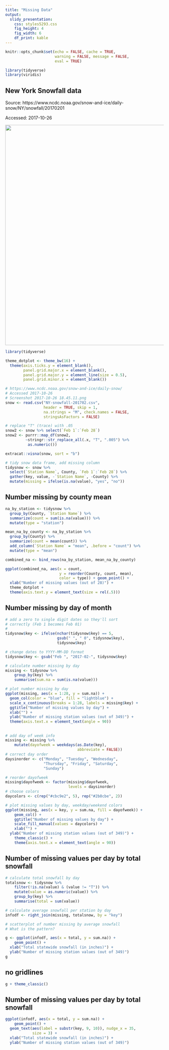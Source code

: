 ```yaml
---
title: "Missing Data"
output: 
  slidy_presentation:
    css: styles5293.css
    fig_height: 4
    fig_width: 6
    df_print: kable
---
```


```r
knitr::opts_chunk$set(echo = FALSE, cache = TRUE,
                      warning = FALSE, message = FALSE,
                      eval = TRUE)
```

```r
library(tidyverse)
library(viridis)
```


## New York Snowfall data

Source: https://www.ncdc.noaa.gov/snow-and-ice/daily-snow/NY/snowfall/20170201

Accessed: 2017-10-26

<img src = "Screenshot 2017-10-26 18.45.11.png" width = "700" />

```r
library(tidyverse)

theme_dotplot <- theme_bw(16) +
  theme(axis.ticks.y = element_blank(),
        panel.grid.major.x = element_blank(),
        panel.grid.major.y = element_line(size = 0.5),
        panel.grid.minor.x = element_blank())

# https://www.ncdc.noaa.gov/snow-and-ice/daily-snow/
# Accessed 2017-10-26
# Screenshot 2017-10-26 18.45.11.png
snow <- read.csv("NY-snowfall-201702.csv",
                 header = TRUE, skip = 1,
                 na.strings = "M", check.names = FALSE,
                 stringsAsFactors = FALSE)

# replace "T" (trace) with .05
snow2 <- snow %>% select(`Feb 1`:`Feb 28`)
snow2 <- purrr::map_df(snow2, 
         ~stringr::str_replace_all(.x, "T", ".005") %>%
          as.numeric())
```

```r
extracat::visna(snow, sort = "b")
```


```r
# tidy snow data frame, add missing column
tidysnow <- snow %>% 
  select(`Station Name`, County, `Feb 1`:`Feb 28`) %>%
  gather(key, value, -`Station Name`, -County) %>%
  mutate(missing = ifelse(is.na(value), "yes", "no"))
```

## Number missing by county mean
```r
na_by_station <- tidysnow %>% 
  group_by(County, `Station Name`) %>% 
  summarize(count = sum(is.na(value))) %>% 
  mutate(type = "station")

mean_na_by_county <- na_by_station %>% 
  group_by(County) %>%
  summarize(count = mean(count)) %>% 
  add_column(`Station Name` = "mean", .before = "count") %>% 
  mutate(type = "mean")

combined_na <- bind_rows(na_by_station, mean_na_by_county)

ggplot(combined_na, aes(x = count, 
                        y = reorder(County, count, mean), 
                        color = type)) + geom_point() +
  xlab("Number of missing values (out of 28)") +
  theme_dotplot + 
  theme(axis.text.y = element_text(size = rel(.5)))
```


## Number missing by day of month
```r
# add a zero to single digit dates so they'll sort
# correctly (Feb 1 becomes Feb 01) 
# 
tidysnow$key <- ifelse(nchar(tidysnow$key) == 5,
                       gsub(" ", " 0", tidysnow$key),
                       tidysnow$key)

# change dates to YYYY-MM-DD format
tidysnow$key <- gsub("Feb ", "2017-02-", tidysnow$key)

# calculate number missing by day
missing <- tidysnow %>% 
    group_by(key) %>% 
    summarise(sum.na = sum(is.na(value)))

# plot number missing by day
ggplot(missing, aes(x = 1:28, y = sum.na)) +
  geom_col(color = "blue", fill = "lightblue") +
  scale_x_continuous(breaks = 1:28, labels = missing$key) +
  ggtitle("Number of missing values by day") +
  xlab("") +
  ylab("Number of missing station values (out of 349)") +
  theme(axis.text.x = element_text(angle = 90))
```

##
```r
# add day of week info
missing <- missing %>% 
    mutate(dayofweek = weekdays(as.Date(key),
                                abbreviate = FALSE))
# correct day order
daysinorder <- c("Monday", "Tuesday", "Wednesday",
                 "Thursday", "Friday", "Saturday",
                 "Sunday")

# reorder dayofweek
missing$dayofweek <- factor(missing$dayofweek,
                            levels = daysinorder)
# choose colors
daycolors <- c(rep("#cbc9e2", 5), rep("#2b8cbe", 2))

# plot missing values by day, weekday/weekend colors
ggplot(missing, aes(x = key, y = sum.na, fill = dayofweek)) +
    geom_col() +
    ggtitle("Number of missing values by day") +
    scale_fill_manual(values = daycolors) +
    xlab("") +
  ylab("Number of missing station values (out of 349)") +
    theme_classic() +
    theme(axis.text.x = element_text(angle = 90))
```


## Number of missing values per day by total snowfall
```r
# calculate total snowfall by day
totalsnow <- tidysnow %>% 
    filter(!is.na(value) & (value != "T")) %>% 
    mutate(value = as.numeric(value)) %>% 
    group_by(key) %>% 
    summarise(total = sum(value))

# calculate average snowfall per station by day
infodf <- right_join(missing, totalsnow, by = "key") 

# scatterplot of number missing by average snowfall
# What is the pattern?

g <- ggplot(infodf, aes(x = total, y = sum.na)) +
    geom_point() +
  xlab("Total statewide snowfall (in inches)") +
  ylab("Number of missing station values (out of 349)")
g
```

## no gridlines
```r
g + theme_classic()
```


## Number of missing values per day by total snowfall
```r
ggplot(infodf, aes(x = total, y = sum.na)) +
    geom_point() +
  geom_text(aes(label = substr(key, 9, 10)), nudge_x = 35,
            size = 3) +
  xlab("Total statewide snowfall (in inches)") +
  ylab("Number of missing station values (out of 349)") 
```


